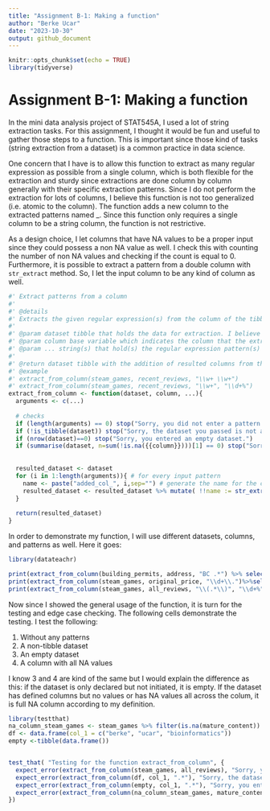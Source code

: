 ```yaml
---
title: "Assignment B-1: Making a function"
author: "Berke Ucar"
date: "2023-10-30"
output: github_document
---
```


```r
knitr::opts_chunk$set(echo = TRUE)
library(tidyverse)
```

# Assignment B-1: Making a function

In the mini data analysis project of STAT545A, I used a lot of string extraction tasks. For this assignment, I thought it would be fun and useful to gather those steps to a function. This is important since those kind of tasks (string extraction from a dataset) is a common practice in data science. 

One concern that I have is to allow this function to extract as many regular expression as possible from a single column, which is both flexible for the extraction and sturdy since extractions are done column by column generally with their specific extraction patterns. Since I do not perform the extraction for lots of columns, I believe this function is not too generalized (i.e. atomic to the column). The function adds a new column to the extracted patterns named <column_name>_<the_number_of_the_argument>. Since this function only requires a single column to be a string column, the function is not restrictive. 

As a design choice, I let columns that have NA values to be a proper input since they could possess a non NA value as well. I check this with counting the number of non NA values and checking if the count is equal to 0. Furthermore, it is possible to extract a pattern from a double column with ```str_extract``` method. So, I let the input column to be any kind of column as well. 

```r

#' Extract patterns from a column
#' 
#' @details 
#' Extracts the given regular expression(s) from the column of the tibble and makes a new column or new columns out of extraction(s). The column of extraction can be any type of column since str_extract allows extraction on every data type and returns a string as a result. This function returns the resulted tibble.
#' 
#' @param dataset tibble that holds the data for extraction. I believe "dataset" represents the input well since user needs to use a tibble that represents a dataset.
#' @param column base variable which indicates the column that the extraction will be performed on. The reason I named this "column" is that user can specify only one column and column is explanatory for that case
#' @param ... string(s) that hold(s) the regular expression pattern(s) for the extraction. Since user can specify different patterns for the column, I chose ellipsis for these parameters.
#'
#' @return dataset tibble with the addition of resulted columns from the extraction
#' @example 
#' extract_from_column(steam_games, recent_reviews, "\\w+ \\w+")
#' extract_from_column(steam_games, recent_reviews, "\\w+", "\\d+%")
extract_from_column <- function(dataset, column, ...){
  arguments <- c(...)
  
  # checks
  if (length(arguments) == 0) stop("Sorry, you did not enter a pattern or patterns.")
  if (!is_tibble(dataset)) stop("Sorry, the dataset you passed is not a tibble, it is: ", class(dataset))
  if (nrow(dataset)==0) stop("Sorry, you entered an empty dataset.")
  if (summarise(dataset, n=sum(!is.na({{column}})))[1] == 0) stop("Sorry, you entered a full NA column.")
  
  
  resulted_dataset <- dataset
  for (i in 1:length(arguments)){ # for every input pattern
    name <- paste("added_col_", i,sep="") # generate the name for the column
    resulted_dataset <- resulted_dataset %>% mutate( !!name := str_extract(pattern=arguments[i], string={{column}}))  # extract the pattern and put it into corresponding column
  }
  
  return(resulted_dataset)
}
```

In order to demonstrate my function, I will use different datasets, columns, and patterns as well. Here it goes:

```r
library(datateachr)

print(extract_from_column(building_permits, address, "BC .*") %>% select(address, added_col_1)) # basic usage, extract a pattern from a string column. I only show the extracted column and the resource column here for the sake of the reader.
print(extract_from_column(steam_games, original_price, "\\d+\\.")%>%select(original_price, added_col_1)) # extraction of the decimal part of a double column, I only show the extracted column and the resource column here for the sake of the reader. !!! For this method since 0 is 0 in double as well, it cannot find the . hence it cannot extract the pattern
print(extract_from_column(steam_games, all_reviews, "\\(.*\\)", "\\d+%")%>%select(all_reviews, added_col_1, added_col_2)) # extraction of the multiple parts of a string column, I only show the extracted columns and the resource column here for the sake of the reader.
```
Now since I showed the general usage of the function, it is turn for the testing and edge case checking. The following cells demonstrate the testing. I test the following:

1. Without any patterns
2. A non-tibble dataset
3. An empty dataset
4. A column with all NA values 

I know 3 and 4 are kind of the same but I would explain the difference as this: if the dataset is only declared but not initiated, it is empty. If the dataset has defined columns but no values or has NA values all across the colum, it is full NA column according to my definition.
```r
library(testthat)
na_column_steam_games <- steam_games %>% filter(is.na(mature_content))
df <- data.frame(col_1 = c("berke", "ucar", "bioinformatics"))
empty <-tibble(data.frame())


test_that( "Testing for the function extract_from_column", {
  expect_error(extract_from_column(steam_games, all_reviews), "Sorry, you did not enter a pattern or patterns.")
  expect_error(extract_from_column(df, col_1, ".*"), "Sorry, the dataset you passed is not a tibble, it is:")
  expect_error(extract_from_column(empty, col_1, ".*"), "Sorry, you entered an empty dataset.")
  expect_error(extract_from_column(na_column_steam_games, mature_content, ".*"), "Sorry, you entered a full NA column.")
})
```

